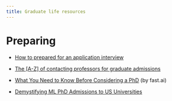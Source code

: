 ```yaml
---
title: Graduate life resources
---
```


# Preparing

- [How to prepared for an application interview](interview.qmd)

- [The [A-Z] of contacting professors for graduate admissions](email.qmd)

- [What You Need to Know Before Considering a PhD](https://www.fast.ai/posts/2018-08-27-grad-school.html) (by fast.ai)

- <i class="bi bi-youtube"></i> [Demystifying ML PhD Admissions to US Universities](https://youtu.be/z6TkkdlRWcU?si=EM2XMa5sUbteegJS)


  